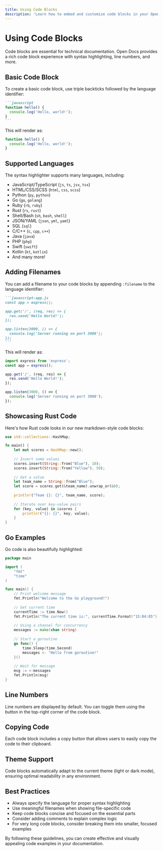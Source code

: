 ```yaml
---
title: Using Code Blocks
description: 'Learn how to embed and customize code blocks in your Open Docs documentation'
---
```


# Using Code Blocks

Code blocks are essential for technical documentation. Open Docs provides a rich code block experience with syntax highlighting, line numbers, and more.

## Basic Code Block

To create a basic code block, use triple backticks followed by the language identifier:

````md
```javascript
function hello() {
  console.log('Hello, world!');
}
```
````

This will render as:

```javascript
function hello() {
  console.log('Hello, world!');
}
```

## Supported Languages

The syntax highlighter supports many languages, including:

- JavaScript/TypeScript (`js`, `ts`, `jsx`, `tsx`)
- HTML/CSS/SCSS (`html`, `css`, `scss`)
- Python (`py`, `python`)
- Go (`go`, `golang`)
- Ruby (`rb`, `ruby`)
- Rust (`rs`, `rust`)
- Shell/Bash (`sh`, `bash`, `shell`)
- JSON/YAML (`json`, `yml`, `yaml`)
- SQL (`sql`)
- C/C++ (`c`, `cpp`, `c++`)
- Java (`java`)
- PHP (`php`)
- Swift (`swift`)
- Kotlin (`kt`, `kotlin`)
- And many more!

## Adding Filenames

You can add a filename to your code blocks by appending `:filename` to the language identifier:

````md
```javascript:app.js
const app = express();

app.get('/', (req, res) => {
  res.send('Hello World!');
});

app.listen(3000, () => {
  console.log('Server running on port 3000');
});
```
````

This will render as:

```javascript:app.js
import express from 'express';
const app = express();

app.get('/', (req, res) => {
  res.send('Hello World!');
});

app.listen(3000, () => {
  console.log('Server running on port 3000');
});
```

## Showcasing Rust Code

Here's how Rust code looks in our new markdown-style code blocks:

```rust:src/main.rs
use std::collections::HashMap;

fn main() {
    let mut scores = HashMap::new();
    
    // Insert some values
    scores.insert(String::from("Blue"), 10);
    scores.insert(String::from("Yellow"), 50);
    
    // Get a value
    let team_name = String::from("Blue");
    let score = scores.get(&team_name).unwrap_or(&0);
    
    println!("Team {}: {}", team_name, score);
    
    // Iterate over key-value pairs
    for (key, value) in &scores {
        println!("{}: {}", key, value);
    }
}
```

## Go Examples

Go code is also beautifully highlighted:

```go:hello.go
package main

import (
    "fmt"
    "time"
)

func main() {
    // Print welcome message
    fmt.Println("Welcome to the Go playground!")
    
    // Get current time
    currentTime := time.Now()
    fmt.Println("The current time is:", currentTime.Format("15:04:05"))
    
    // Using a channel for concurrency
    messages := make(chan string)
    
    // Start a goroutine
    go func() {
        time.Sleep(time.Second)
        messages <- "Hello from goroutine!"
    }()
    
    // Wait for message
    msg := <-messages
    fmt.Println(msg)
}
```

## Line Numbers

Line numbers are displayed by default. You can toggle them using the button in the top-right corner of the code block.

## Copying Code

Each code block includes a copy button that allows users to easily copy the code to their clipboard.

## Theme Support

Code blocks automatically adapt to the current theme (light or dark mode), ensuring optimal readability in any environment.

## Best Practices

- Always specify the language for proper syntax highlighting
- Use meaningful filenames when showing file-specific code
- Keep code blocks concise and focused on the essential parts
- Consider adding comments to explain complex logic
- For very long code blocks, consider breaking them into smaller, focused examples

By following these guidelines, you can create effective and visually appealing code examples in your documentation. 